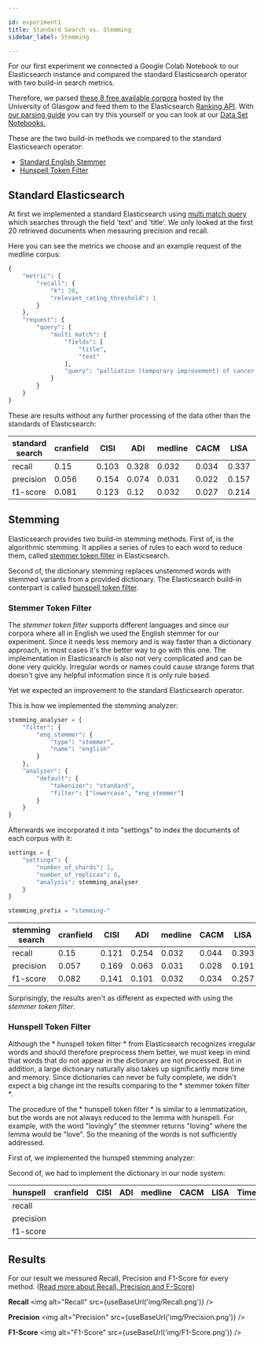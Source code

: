 ```yaml
---

id: experiment1
title: Standard Search vs. Stemming
sidebar_label: Stemming

---
```


For our first experiment we connected a Google Colab Notebook to our Elasticsearch instance and compared the standard Elasticsearch operator with two build-in search metrics.

Therefore, we parsed [these 8 free available corpora](http://ir.dcs.gla.ac.uk/resources/test_collections/) hosted by the University of Glasgow and feed them to the Elasticsearch [Ranking API](https://www.elastic.co/guide/en/elasticsearch/reference/current/search-rank-eval.html). With [our parsing guide](https://pragmalingu.de/docs/guides/how-to-parse) you can try this yourself or you can look at our [Data Set Notebooks.]()

These are the two build-in methods we compared to the standard Elasticsearch operator:

* [Standard English Stemmer](https://www.elastic.co/guide/en/elasticsearch/reference/current/analysis-stemmer-tokenfilter.html)
* [Hunspell Token Filter](https://www.elastic.co/guide/en/elasticsearch/reference/current/analysis-hunspell-tokenfilter.html)

## Standard Elasticsearch

At first we implemented a standard Elasticsearch using [multi match query](https://www.elastic.co/guide/en/elasticsearch/reference/current/query-dsl-simple-query-string-query.html) which searches through the field 'text' and 'title'. We only looked at the first 20 retrieved documents when messuring precision and recall. 

Here you can see the metrics we choose and an example request of the medline corpus:

```python
{
    "metric": {
        "recall": {
            "k": 20,
            "relevant_rating_threshold": 1
        }
    },
    "request": {
        "query": {
            "multi_match": {
                "fields": [
                    "title",
                    "text"
                ],
                "query": "palliation (temporary improvement) of cancer patients by using drugs, x-ray, surgery."
            }
        }
    }
}
```

These are results without any further processing of the data other than the standards of Elasticsearch:

|  standard search |   cranfield |   CISI |   ADI |   medline |   CACM |   LISA |   Time |   NPL |
|------------------|-------------|--------|-------|-----------|--------|--------|--------|-------|
| recall           |        0.15 |  0.103 | 0.328 |     0.032 |  0.034 |  0.337 |  0.772 | 0.233 |
| precision        |       0.056 |  0.154 | 0.074 |     0.031 |  0.022 |  0.157 |  0.15  | 0.217 |
| f1-score         |       0.081 |  0.123 | 0.12  |     0.032 |  0.027 |  0.214 |  0.251 | 0.225 |

## Stemming

Elasticsearch provides two build-in stemming methods. 
First of, is the algorithmic stemming. It applies a series of rules to each word to reduce them, called [stemmer token filter](https://www.elastic.co/guide/en/elasticsearch/reference/current/analysis-stemmer-tokenfilter.html) in Elasticsearch. 

Second of, the dictionary stemming replaces unstemmed words with stemmed variants from a provided dictionary. The Elasticsearch build-in conterpart is called [hunspell token filter](https://www.elastic.co/guide/en/elasticsearch/reference/current/analysis-hunspell-tokenfilter.html). 

### Stemmer Token Filter

The *stemmer token filter* supports different languages and since our corpora where all in English we used the English stemmer for our experiment.
Since it needs less memory and is way faster than a dictionary approach, in most cases it's the better way to go with this one. The implementation in Elasticsearch is also not very complicated and can be done very quickly.
Irregular words or names could cause strange forms that doesn't give any helpful information since it is only rule based.

Yet we expected an improvement to the standard Elasticsearch operator.

This is how we implemented the stemming analyzer:

```python
stemming_analyser = {
    "filter": {
        "eng_stemmer": {
            "type": "stemmer",
            "name": "english"
        }
    },
    "analyzer": {
        "default": {
            "tokenizer": "standard",
            "filter": ["lowercase", "eng_stemmer"]
        }
    }
}
```

Afterwards we incorporated it into "settings" to index the documents of each corpus with it:

```python
settings = {
    "settings": {
        "number_of_shards": 1,
        "number_of_replicas": 0,
        "analysis": stemming_analyser
    }
}

stemming_prefix = "stemming-"
```

| stemming search |   cranfield |   CISI |   ADI |   medline |   CACM |   LISA |   Time |   NPL |
|-----------------|-------------|--------|-------|-----------|--------|--------|--------|-------|
| recall          |        0.15 |  0.121 | 0.254 |     0.032 |  0.044 |  0.393 |  0.78  | 0.285 |
| precision       |       0.057 |  0.169 | 0.063 |     0.031 |  0.028 |  0.191 |  0.152 | 0.258 |
| f1-score        |       0.082 |  0.141 | 0.101 |     0.032 |  0.034 |  0.257 |  0.255 | 0.271 |

Surprisingly, the results aren't as different as expected with using the *stemmer token filter*.

### Hunspell Token Filter

Although the * hunspell token filter * from Elasticsearch recognizes irregular words and should therefore preprocess them better, we must keep in mind that words that do not appear in the dictionary are not processed. But in addition, a large dictionary naturally also takes up significantly more time and memory.
Since dictionaries can never be fully complete, we didn't expect a big change int the results comparing to the * stemmer token filter *. 

The procedure of the * hunspell token filter * is similar to a lemmatization, but the words are not always reduced to the lemma with hunspell. For example, with the word "lovingly" the stemmer returns "loving" where the lemma would be "love". So the meaning of the words is not sufficiently addressed.

First of, we implemented the hunspell stemming analyzer:



Second of, we had to implement the dictionary in our node system:




| hunspell        |   cranfield |   CISI |   ADI |   medline |   CACM |   LISA |   Time |   NPL |
|-----------------|-------------|--------|-------|-----------|--------|--------|--------|-------|
| recall          |             |        |       |           |        |        |        |       |
| precision       |             |        |       |           |        |        |        |       |
| f1-score        |             |        |       |           |        |        |        |       |

## Results

For our result we messured Recall, Precision and F1-Score for every method.
([Read more about Recall, Precision and F-Score](https://pragmalingu.de/docs/guides/basic-definitions))

**Recall**
<img alt="Recall" src={useBaseUrl('img/Recall.png')} />


**Precision**
<img alt="Precision" src={useBaseUrl('img/Precision.png')} />


**F1-Score**
<img alt="F1-Score" src={useBaseUrl('img/F1-Score.png')} />

